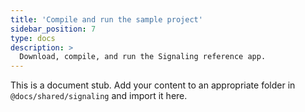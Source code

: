 ```yaml
---
title: 'Compile and run the sample project'
sidebar_position: 7
type: docs
description: >
  Download, compile, and run the Signaling reference app.
---
```


This is a document stub. Add your content to an appropriate folder in `@docs/shared/signaling` and import it here.